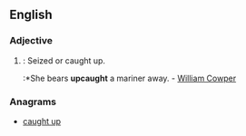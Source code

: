 ==English==

===Adjective===
{{infl|en|adjective}}

# {{archaic}}: Seized or caught up. 
#:*She bears '''upcaught''' a mariner away. - [[w:William Cowper|William Cowper]]

===Anagrams===
* [[caught up#English|caught up]]
